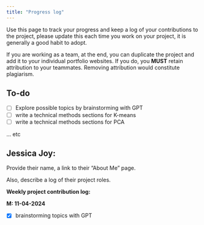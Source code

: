 ```yaml
---
title: "Progress log"
---
```


Use this page to track your progress and keep a log of your contributions to the project, please update this each time you work on your project, it is generally a good habit to adopt.

If you are working as a team, at the end, you can duplicate the project and add it to your individual portfolio websites. If you do, you **MUST** retain attribution to your teammates. Removing attribution would constitute plagiarism.

## To-do

* [ ] Explore possible topics by brainstorming with GPT 
* [ ] write a technical methods sections for K-means
* [ ] write a technical methods sections for PCA

... etc 

## Jessica Joy:

Provide their name, a link to their "About Me" page.

Also, describe a log of their project roles.

**Weekly project contribution log:**


**M: 11-04-2024** 

* [x] brainstorming topics with GPT 

